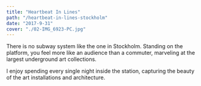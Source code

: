 ```yaml
---
title: "Heartbeat In Lines"
path: "/heartbeat-in-lines-stockholm"
date: "2017-9-31"
cover: "./02-IMG_6923-PC.jpg"
---
```




<MetaBox>
<Data caption="Year" nodata="2017"/>
<Data caption="Country" nodata="Sweden"/>
<Data caption="Camera" nodata="Canon 6D"/>
</MetaBox>

There is no subway system like the one in Stockholm. Standing on the platform, you feel more like an audience than a commuter, marveling at the largest underground art collections.

I enjoy spending every single night inside the station, capturing the beauty of the art installations and architecture.

<ZoomImage src={IMG_6908} />
<ZoomImage src={IMG_6923} />
<ZoomImage src={IMG_7255} />
<ZoomImage src={IMG_7372} />
<ZoomImage src={IMG_8087} />

<GridBlock>
    <ZoomImage src={IMG_8051} />
    <ZoomImage src={IMG_8237} />
</GridBlock>

<ZoomImage src={IMG_8265} />
<ZoomImage src={IMG_8282} />
